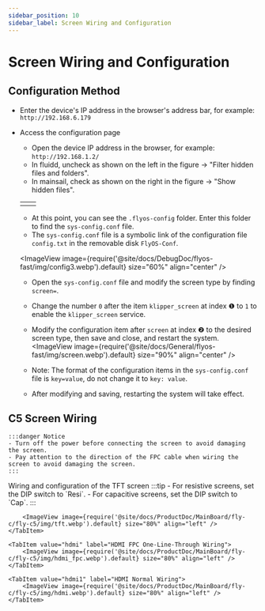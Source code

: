 ```yaml
---
sidebar_position: 10
sidebar_label: Screen Wiring and Configuration
---
```



# Screen Wiring and Configuration

## Configuration Method


- Enter the device's IP address in the browser's address bar, for example: `http://192.168.6.179`
- Access the configuration page
    - Open the device IP address in the browser, for example: `http://192.168.1.2/`
    - In fluidd, uncheck as shown on the left in the figure -> "Filter hidden files and folders".
    - In mainsail, check as shown on the right in the figure -> "Show hidden files".
    
    <table>
      <tr>
        <td>
          <ImageView image={require('@site/docs/DebugDoc/flyos-fast/img/config1.webp').default} size="100%" align="center" />
        </td>
        <td>
          <ImageView image={require('@site/docs/DebugDoc/flyos-fast/img/config2.webp').default} size="85%" align="center" />
        </td>
      </tr>
    </table>

    - At this point, you can see the `.flyos-config` folder. Enter this folder to find the `sys-config.conf` file.
    - The `sys-config.conf` file is a symbolic link of the configuration file `config.txt` in the removable disk `FlyOS-Conf`.

    <ImageView image={require('@site/docs/DebugDoc/flyos-fast/img/config3.webp').default} size="60%" align="center" />

    - Open the `sys-config.conf` file and modify the screen type by finding `screen=`.
    - Change the number `0` after the item `klipper_screen` at index ❶ to `1` to enable the `klipper_screen` service.
    - Modify the configuration item after `screen` at index ❷ to the desired screen type, then save and close, and restart the system.
    <ImageView image={require('@site/docs/General/flyos-fast/img/screen.webp').default} size="90%" align="center" />

    - Note: The format of the configuration items in the `sys-config.conf` file is `key=value`, do not change it to `key: value`.
    - After modifying and saving, restarting the system will take effect.

## C5 Screen Wiring

    :::danger Notice
    - Turn off the power before connecting the screen to avoid damaging the screen.
    - Pay attention to the direction of the FPC cable when wiring the screen to avoid damaging the screen.
    :::
<Tabs>
    <TabItem value="tftc" label="TFT Screen Wiring" default>
        Wiring and configuration of the TFT screen
        :::tip
        - For resistive screens, set the DIP switch to `Resi`.
        - For capacitive screens, set the DIP switch to `Cap`.
        :::

        <ImageView image={require('@site/docs/ProductDoc/MainBoard/fly-c/fly-c5/img/tft.webp').default} size="80%" align="left" />
    </TabItem>

    <TabItem value="hdmi" label="HDMI FPC One-Line-Through Wiring">
        <ImageView image={require('@site/docs/ProductDoc/MainBoard/fly-c/fly-c5/img/hdmi_fpc.webp').default} size="80%" align="left" />
    </TabItem>

    <TabItem value="hdmi1" label="HDMI Normal Wiring">
        <ImageView image={require('@site/docs/ProductDoc/MainBoard/fly-c/fly-c5/img/hdmi.webp').default} size="80%" align="left" />
    </TabItem>
</Tabs>

